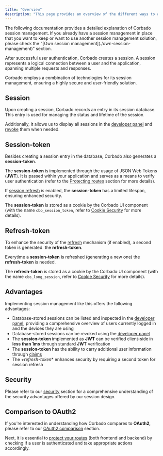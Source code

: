 ```yaml
---
title: "Overview"
description: "This page provides an overview of the different ways to add session management to your passkey-based app."
---
```


<Warning>
The following documentation provides a detailed explanation of Corbado session management. If you already have a session management in place that you want to keep or want to use another session management solution, please check the "[Own session management](./own-session-management)" section.
</Warning>

After successful user authentication, Corbado creates a session. A session represents a logical connection between a user and the application, spanning multiple requests and responses.

Corbado employs a combination of technologies for its session management, ensuring a highly secure and user-friendly solution.

## Session

Upon creating a session, Corbado records an entry in its session database. This entry is used for managing the status and lifetime of the session.

Additionally, it allows us to display all sessions in the [developer panel](https://app.corbado.com/app/sessions) and [revoke](./other/revocation) them when needed.

## Session-token

Besides creating a session entry in the database, Corbado also generates a **session-token**.

The **session-token** is implemented through the usage of JSON Web Tokens (**JWT**). It is passed within your application and serves as a means to verify user authentication (refer to the [Protecting routes](./protecting-routes) section for more details).

If [session refresh](./refresh) is enabled, the **session-token** has a limited lifespan, ensuring enhanced security.

The **session-token** is stored as a cookie by the Corbado UI component (with the name `cbo_session_token`, refer to [Cookie Security](./security/cookie-security) for more details).

## Refresh-token

To enhance the security of the [refresh](./refresh) mechanism (if enabled), a second token is generated: the **refresh-token**.

Everytime a **session-token** is refreshed (generating a new one) the **refresh-token** is needed.

The **refresh-token** is stored as a cookie by the Corbado UI component (with the name `cbo_long_session`, refer to [Cookie Security](./security/cookie-security) for more details).

## Advantages

Implementing session management like this offers the following advantages:

* Database-stored sessions can be listed and inspected in the [developer panel](https://app.corbado.com/app/sessions), providing a comprehensive overview of users currently logged in and the devices they are using
* Database-stored sessions can be revoked using the [developer panel](https://app.corbado.com/app/sessions)
* The **session-token** implemented as **JWT** can be verified client-side in **less than 1ms** through standard **JWT** verification
* The **session-token** has the ability to carry additional user information through [claims](https://quadmeup.com/2022/06/29/jwt-claims-explained)
* The *+refresh-token** enhances security by requiring a second token for session refresh

## Security

Please refer to our [security](./security) section for a comprehensive understanding of the security advantages offered by our session design.

## Comparison to OAuth2

If you're interested in understanding how Corbado compares to **OAuth2**, please refer to our [OAuth2 comparison](./other/oauth2-comparison) section.

Next, it is essential to [protect your routes](./protecting-routes) (both frontend and backend) by checking if a user is authenticated and take appropriate actions accordingly.
